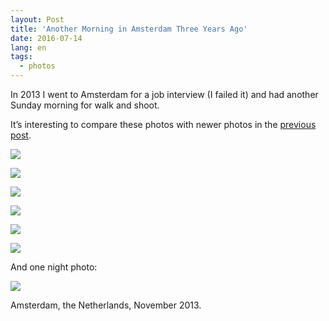 ```yaml
---
layout: Post
title: 'Another Morning in Amsterdam Three Years Ago'
date: 2016-07-14
lang: en
tags:
  - photos
---
```


In 2013 I went to Amsterdam for a job interview (I failed it) and had another Sunday morning for walk and shoot.

It’s interesting to compare these photos with newer photos in the [previous post](/blog/7).

![](photo://2013-11-03_5126_Artem_Sapegin)

![](photo://2013-11-03_5145_Artem_Sapegin)

![](photo://2013-11-03_5166_Artem_Sapegin)

![](photo://2013-11-03_5268_Artem_Sapegin)

![](photo://2013-11-03_5323_Artem_Sapegin)

![](photo://2013-11-03_5344_Artem_Sapegin)

And one night photo:

![](photo://2013-11-02_5084_Artem_Sapegin)

Amsterdam, the Netherlands, November 2013.
